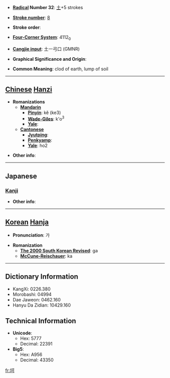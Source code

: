 * '''[[Wiktionary:Chinese radical index| Radical]] Number 32''': [[Wiktionary:Chinese radical index 土|土]]+5 strokes

* '''[[Wiktionary:Chinese total strokes index|Stroke number]]''': [[Wiktionary:Chinese total strokes index 8|8]]

* '''Stroke order''': 

* '''[[Wiktionary:Chinese four corner index|Four-Corner System]]''': 4112<sub>0</sub>

* '''[[Wiktionary:Chinese Cangjie index|Cangjie input]]''': 土一弓口 (GMNR)

* '''Graphical Significance and Origin''': 

* '''Common Meaning''': clod of earth, lump of soil

----

== [[Chinese]] [[Hanzi]] ==

* '''Romanizations'''
** '''[[Mandarin]]'''
*** '''[[Pinyin]]''': kě (ke3)
*** '''[[Wade-Giles]]''': k'o<sup>3</sup>
*** '''[[Yale]]''': 
** '''[[Cantonese]]'''
*** '''[[Jyutping]]''':
*** '''[[Penkyamp]]''': 
*** '''[[Yale]]''': ho2

* '''Other info''': 

----

==Japanese==
===[[Kanji]]===
{{kanji|on readings=[[か]] (ka)|kun readings=}}

* '''Other info''':  

----

== [[Korean]] [[Hanja]] ==

* '''Pronunciation''': 가

* '''Romanization'''
** '''[[The 2000 South Korean Revised Romanization|The 2000 South Korean Revised]]''': ga
** '''[[McCune-Reischauer]]''': ka

----

== Dictionary Information ==

* KangXi: 0226.380
* Morobashi: 04994
* Dae Jaweon: 0462.160
* Hanyu Da Zidian: 10429.160

== Technical Information ==

* '''Unicode''':
** Hex: 5777
** Decimal: 22391
* '''Big5''':
** Hex: A956
** Decimal: 43350

[[fr:坷]]